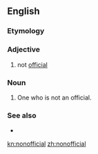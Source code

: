 ==English==

===Etymology===
{{prefix|en|non|official}}

===Adjective===
{{en-adj|-}}

# not [[official]]

===Noun===
{{en-noun}}

# One who is not an official.

===See also===
* {{l|en|unofficial}}

[[kn:nonofficial]]
[[zh:nonofficial]]